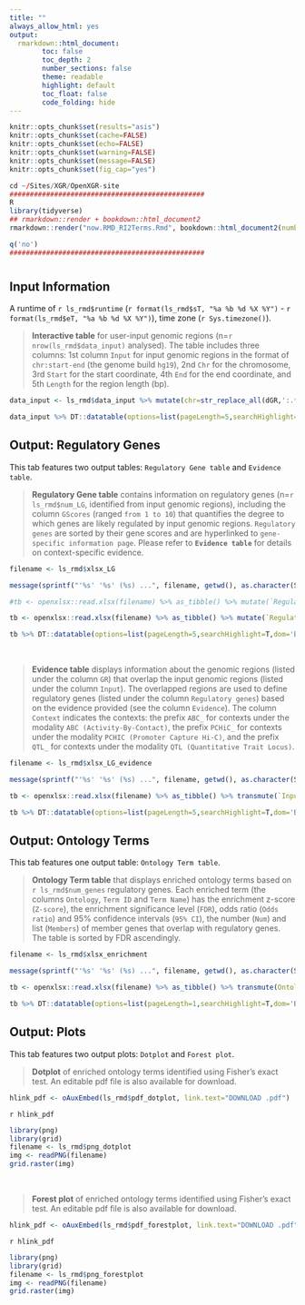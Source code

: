 ```yaml
---
title: ""
always_allow_html: yes
output:
  rmarkdown::html_document:
        toc: false
        toc_depth: 2
        number_sections: false
        theme: readable
        highlight: default
        toc_float: false
        code_folding: hide
---
```


```r
knitr::opts_chunk$set(results="asis")
knitr::opts_chunk$set(cache=FALSE)
knitr::opts_chunk$set(echo=FALSE)
knitr::opts_chunk$set(warning=FALSE)
knitr::opts_chunk$set(message=FALSE)
knitr::opts_chunk$set(fig_cap="yes")
```

```r
cd ~/Sites/XGR/OpenXGR-site
################################################
R
library(tidyverse)
## rmarkdown::render + bookdown::html_document2
rmarkdown::render("now.RMD_RI2Terms.Rmd", bookdown::html_document2(number_sections=F,theme=c("readable","united")[2], hightlight="default"), output_dir="/Users/hfang/Sites/XGR/OpenXGR-site/app/examples")

q('no')
################################################
```


# {.tabset .tabset-fade}


## **Input Information**
A runtime of ``r ls_rmd$runtime`` (``r format(ls_rmd$sT, "%a %b %d %X %Y")`` - ``r format(ls_rmd$eT, "%a %b %d %X %Y")``), time zone (``r Sys.timezone()``).

> **Interactive table** for user-input genomic regions (n=``r nrow(ls_rmd$data_input)`` analysed). The table includes three columns: 1st column `Input` for input genomic regions in the format of `chr:start-end` (the genome build `hg19`), 2nd `Chr` for the chromosome, 3rd `Start` for the start coordinate, 4th `End` for the end coordinate, and 5th `Length` for the region length (bp).

```r
data_input <- ls_rmd$data_input %>% mutate(chr=str_replace_all(dGR,':.*',''), start=str_replace_all(dGR,'.*:|-.*',''), end=str_replace_all(dGR,'.*-','')) %>% transmute(`Input`=dGR, Chromosome=chr, Start=start, End=end, Length=as.numeric(end)-as.numeric(start) + 1)

data_input %>% DT::datatable(options=list(pageLength=5,searchHighlight=T,dom='Bfrtip',buttons=c('csv','copy'), dom='t',scrollX=T), style='default', caption="", rownames=FALSE, escape=F, extensions=c('Buttons'))
```


## **Output: Regulatory Genes**
This tab features two output tables: `Regulatory Gene table` and `Evidence table`.

> **Regulatory Gene table** contains information on regulatory genes (n=``r ls_rmd$num_LG``, identified from input genomic regions), including the column `GScores` (ranged `from 1 to 10`) that quantifies the degree to which genes are likely regulated by input genomic regions. `Regulatory genes` are sorted by their gene scores and are hyperlinked to `gene-specific information page`. Please refer to **`Evidence table`** for details on context-specific evidence.

```r
filename <- ls_rmd$xlsx_LG

message(sprintf("'%s' '%s' (%s) ...", filename, getwd(), as.character(Sys.time())), appendLF=TRUE)

#tb <- openxlsx::read.xlsx(filename) %>% as_tibble() %>% mutate(`Regulatory genes`=sprintf("<a href='http://127.0.0.1:3080/OpenRI/gene/%s' target='%s'>%s</a>", Gene, Gene, Gene)) %>% transmute(`Regulatory genes`, GScores=signif(GScore,digits=4), Description)

tb <- openxlsx::read.xlsx(filename) %>% as_tibble() %>% mutate(`Regulatory genes`=sprintf("<a href='%sOpenRI/gene/%s' target='%s'>%s</a>", ls_rmd$host_port, Gene, Gene, Gene)) %>% transmute(`Regulatory genes`, GScores=signif(GScore,digits=4), Description)

tb %>% DT::datatable(options=list(pageLength=5,searchHighlight=T,dom='Bfrtip',buttons=c('csv','copy'), dom='t',scrollX=T), style='default', caption="", rownames=FALSE, escape=F, extensions=c('Buttons'))
```

<br>

> **Evidence table** displays information about the genomic regions (listed under the column `GR`) that overlap the input genomic regions (listed under the column `Input`). The overlapped regions are used to define regulatory genes (listed under the column `Regulatory genes`) based on the evidence provided (see the column `Evidence`). The column `Context` indicates the contexts: the prefix `ABC_` for contexts under the modality `ABC (Activity-By-Contact)`, the prefix `PCHiC_` for contexts under the modality `PCHIC (Promoter Capture Hi-C)`, and the prefix `QTL_` for contexts under the modality `QTL (Quantitative Trait Locus)`.

```r
filename <- ls_rmd$xlsx_LG_evidence

message(sprintf("'%s' '%s' (%s) ...", filename, getwd(), as.character(Sys.time())), appendLF=TRUE)

tb <- openxlsx::read.xlsx(filename) %>% as_tibble() %>% transmute(`Input`=dGR, GR, `Regulatory genes`=Gene, Context)

tb %>% DT::datatable(options=list(pageLength=5,searchHighlight=T,dom='Bfrtip',buttons=c('csv','copy'), dom='t',scrollX=T), style='default', caption="", rownames=FALSE, escape=F, extensions=c('Buttons'))
```


## **Output: Ontology Terms**
This tab features one output table: `Ontology Term table`.

> **Ontology Term table** that displays enriched ontology terms based on `r ls_rmd$num_genes` regulatory genes. Each enriched term (the columns `Ontology`, `Term ID` and `Term Name`) has the enrichment z-score (`Z-score`), the enrichment significance level (`FDR`), odds ratio (`Odds ratio`) and 95% confidence intervals (`95% CI`), the number (`Num`) and list (`Members`) of member genes that overlap with regulatory genes. The table is sorted by FDR ascendingly.

```r
filename <- ls_rmd$xlsx_enrichment

message(sprintf("'%s' '%s' (%s) ...", filename, getwd(), as.character(Sys.time())), appendLF=TRUE)

tb <- openxlsx::read.xlsx(filename) %>% as_tibble() %>% transmute(Ontology=namespace, `Term ID`=id, `Term Name`=name, `Z-score`=zscore, FDR=signif(adjp,digits=4), `Odds ratio`=or, `95% CI`=str_c('[',CIl,', ',CIu,']'), Num=nO, Members=overlap) %>% arrange(FDR)

tb %>% DT::datatable(options=list(pageLength=1,searchHighlight=T,dom='Bfrtip',buttons=c('csv','copy'), dom='t',scrollX=T), style='default', caption="", rownames=FALSE, escape=F, extensions=c('Buttons'))
```


## **Output: Plots**
This tab features two output plots: `Dotplot` and `Forest plot`.

> **Dotplot** of enriched ontology terms identified using Fisher's exact test. An editable pdf file is also available for download.

```r
hlink_pdf <- oAuxEmbed(ls_rmd$pdf_dotplot, link.text="DOWNLOAD .pdf")
```
<div class="text-right">`r hlink_pdf`</div>


```r
library(png)
library(grid)
filename <- ls_rmd$png_dotplot
img <- readPNG(filename)
grid.raster(img)
```

<br>

> **Forest plot** of enriched ontology terms identified using Fisher's exact test. An editable pdf file is also available for download.

```r
hlink_pdf <- oAuxEmbed(ls_rmd$pdf_forestplot, link.text="DOWNLOAD .pdf")
```
<div class="text-right">`r hlink_pdf`</div>


```r
library(png)
library(grid)
filename <- ls_rmd$png_forestplot
img <- readPNG(filename)
grid.raster(img)
```

